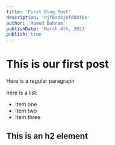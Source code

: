 ```yaml
---
title: 'First Blog Post'
description: 'djfbsdkjbfdkbfks'
author: 'Hamed Bahram'
publishDate: 'March 4th, 2023'
publish: true
---
```


# This is our first post

Here is a regular paragraph

here is a list:

- Item one
- Item two
- Item three

## This is an h2 element